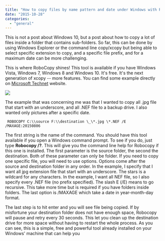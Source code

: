 ```yaml
---
title: "How to copy files by name pattern and date under Windows with Robocopy"
date: "2015-10-28"
categories: 
  - "general"
---
```


This is not a post about Windows 10, but a post about how to copy a lot of files inside a folder that contains sub-folders. So far, this can be done by using Windows Explorer or the command line copy/xcopy but being able to select specific extension to copy, and a specific file prefix, and for a maximum date can be more challenging.

This is where RoboCopy shines! This tool is available if you have Windows Vista, Windows 7, Windows 8 and Windows 10. It's free. It's the next generation of xcopy -- more features. You can find some example directly on [Microsoft Technet](http://social.technet.microsoft.com/wiki/contents/articles/1073.robocopy-and-a-few-examples.aspx) website.

![](images/Robocopy.png)

The example that was concerning me was that I wanted to copy all .jpg file that start with an underscore, and all .NEF file to a backup drive. I also wanted only pictures after a specific date.

``` 
 ROBOCOPY C:\\source F:\\destination \_\*.jpg \*.NEF /E /MAXAGE:20150806 
``` 

The first string is the name of the command. You should have this tool available if you open a Windows command prompt. To see if you do, just type **Robocopy /?**. This will give you the command line help for Robocopy if this one is installed. The first parameter is the source folder, the second the destination. Both of these parameter can only be folder. If you need to copy one specific file, you will need to use options. Options come after the source and destination folder in any order. In the example, I specify that I want all jpg extension file that start with an underscore. The stars is a wildcard for any characters. In the example, I want all NEF file, so I also specify every .NEF file (no prefix specified). The slash E (/E) means to go recursive. This take more time but is required if you have folders inside folders. The last option is /MAXAGE which take a date in year-month-day format.

The last step is to hit enter and you will see file being copied. If by misfortune your destination folder does not have enough space, Robocopy will pause and retry every 30 seconds. This let you clean up the destination drive for more space without having to restart the whole process. As you can see, this is a simple, free and powerful tool already installed on your Windows' machine that can help you
